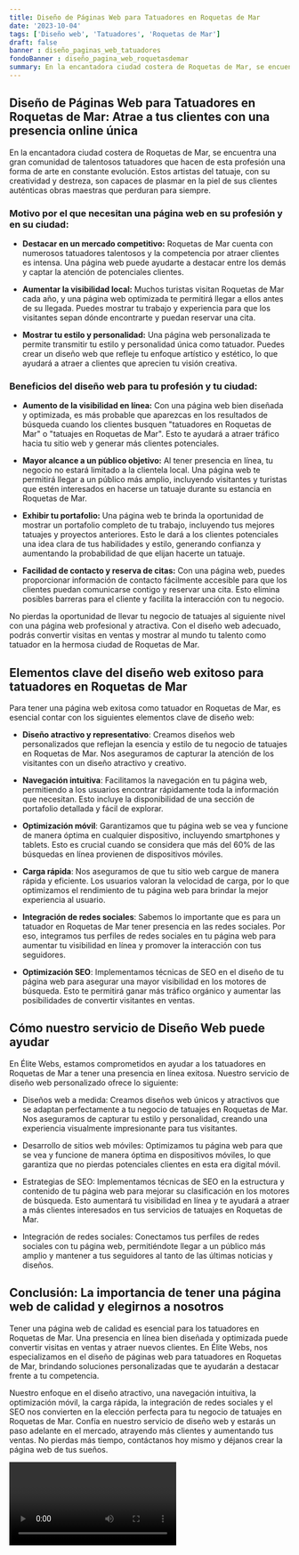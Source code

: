 ```yaml
---
title: Diseño de Páginas Web para Tatuadores en Roquetas de Mar
date: '2023-10-04'
tags: ['Diseño web', 'Tatuadores', 'Roquetas de Mar']
draft: false
banner : diseño_paginas_web_tatuadores
fondoBanner : diseño_pagina_web_roquetasdemar
summary: En la encantadora ciudad costera de Roquetas de Mar, se encuentra una gran comunidad de talentosos tatuadores que hacen de esta profesión una forma de arte en constante evolución. Estos artistas del tatuaje, con su creatividad y destreza, son capaces de plasmar en la piel de sus clientes auténticas obras maestras que perduran para siempre. 
---
```


## **Diseño de Páginas Web para Tatuadores en Roquetas de Mar: Atrae a tus clientes con una presencia online única**

En la encantadora ciudad costera de Roquetas de Mar, se encuentra una gran comunidad de talentosos tatuadores que hacen de esta profesión una forma de arte en constante evolución. Estos artistas del tatuaje, con su creatividad y destreza, son capaces de plasmar en la piel de sus clientes auténticas obras maestras que perduran para siempre. 

### **Motivo por el que necesitan una página web en su profesión y en su ciudad:**

- **Destacar en un mercado competitivo:** Roquetas de Mar cuenta con numerosos tatuadores talentosos y la competencia por atraer clientes es intensa. Una página web puede ayudarte a destacar entre los demás y captar la atención de potenciales clientes.

- **Aumentar la visibilidad local:** Muchos turistas visitan Roquetas de Mar cada año, y una página web optimizada te permitirá llegar a ellos antes de su llegada. Puedes mostrar tu trabajo y experiencia para que los visitantes sepan dónde encontrarte y puedan reservar una cita.

- **Mostrar tu estilo y personalidad:** Una página web personalizada te permite transmitir tu estilo y personalidad única como tatuador. Puedes crear un diseño web que refleje tu enfoque artístico y estético, lo que ayudará a atraer a clientes que aprecien tu visión creativa.

### **Beneficios del diseño web para tu profesión y tu ciudad:**

- **Aumento de la visibilidad en línea:** Con una página web bien diseñada y optimizada, es más probable que aparezcas en los resultados de búsqueda cuando los clientes busquen "tatuadores en Roquetas de Mar" o "tatuajes en Roquetas de Mar". Esto te ayudará a atraer tráfico hacia tu sitio web y generar más clientes potenciales.

- **Mayor alcance a un público objetivo:** Al tener presencia en línea, tu negocio no estará limitado a la clientela local. Una página web te permitirá llegar a un público más amplio, incluyendo visitantes y turistas que estén interesados en hacerse un tatuaje durante su estancia en Roquetas de Mar.

- **Exhibir tu portafolio:** Una página web te brinda la oportunidad de mostrar un portafolio completo de tu trabajo, incluyendo tus mejores tatuajes y proyectos anteriores. Esto le dará a los clientes potenciales una idea clara de tus habilidades y estilo, generando confianza y aumentando la probabilidad de que elijan hacerte un tatuaje.

- **Facilidad de contacto y reserva de citas:** Con una página web, puedes proporcionar información de contacto fácilmente accesible para que los clientes puedan comunicarse contigo y reservar una cita. Esto elimina posibles barreras para el cliente y facilita la interacción con tu negocio.

No pierdas la oportunidad de llevar tu negocio de tatuajes al siguiente nivel con una página web profesional y atractiva. Con el diseño web adecuado, podrás convertir visitas en ventas y mostrar al mundo tu talento como tatuador en la hermosa ciudad de Roquetas de Mar.

<GifSeo />

<Cta />

## Elementos clave del diseño web exitoso para tatuadores en Roquetas de Mar

Para tener una página web exitosa como tatuador en Roquetas de Mar, es esencial contar con los siguientes elementos clave de diseño web:

- **Diseño atractivo y representativo**: Creamos diseños web personalizados que reflejan la esencia y estilo de tu negocio de tatuajes en Roquetas de Mar. Nos aseguramos de capturar la atención de los visitantes con un diseño atractivo y creativo.

- **Navegación intuitiva**: Facilitamos la navegación en tu página web, permitiendo a los usuarios encontrar rápidamente toda la información que necesitan. Esto incluye la disponibilidad de una sección de portafolio detallada y fácil de explorar.

- **Optimización móvil**: Garantizamos que tu página web se vea y funcione de manera óptima en cualquier dispositivo, incluyendo smartphones y tablets. Esto es crucial cuando se considera que más del 60% de las búsquedas en línea provienen de dispositivos móviles.

- **Carga rápida**: Nos aseguramos de que tu sitio web cargue de manera rápida y eficiente. Los usuarios valoran la velocidad de carga, por lo que optimizamos el rendimiento de tu página web para brindar la mejor experiencia al usuario.

- **Integración de redes sociales**: Sabemos lo importante que es para un tatuador en Roquetas de Mar tener presencia en las redes sociales. Por eso, integramos tus perfiles de redes sociales en tu página web para aumentar tu visibilidad en línea y promover la interacción con tus seguidores.

- **Optimización SEO**: Implementamos técnicas de SEO en el diseño de tu página web para asegurar una mayor visibilidad en los motores de búsqueda. Esto te permitirá ganar más tráfico orgánico y aumentar las posibilidades de convertir visitantes en ventas.

## Cómo nuestro servicio de Diseño Web puede ayudar

En Élite Webs, estamos comprometidos en ayudar a los tatuadores en Roquetas de Mar a tener una presencia en línea exitosa. Nuestro servicio de diseño web personalizado ofrece lo siguiente:

- Diseños web a medida: Creamos diseños web únicos y atractivos que se adaptan perfectamente a tu negocio de tatuajes en Roquetas de Mar. Nos aseguramos de capturar tu estilo y personalidad, creando una experiencia visualmente impresionante para tus visitantes.

- Desarrollo de sitios web móviles: Optimizamos tu página web para que se vea y funcione de manera óptima en dispositivos móviles, lo que garantiza que no pierdas potenciales clientes en esta era digital móvil.

- Estrategias de SEO: Implementamos técnicas de SEO en la estructura y contenido de tu página web para mejorar su clasificación en los motores de búsqueda. Esto aumentará tu visibilidad en línea y te ayudará a atraer a más clientes interesados en tus servicios de tatuajes en Roquetas de Mar.

- Integración de redes sociales: Conectamos tus perfiles de redes sociales con tu página web, permitiéndote llegar a un público más amplio y mantener a tus seguidores al tanto de las últimas noticias y diseños.

## Conclusión: La importancia de tener una página web de calidad y elegirnos a nosotros 

Tener una página web de calidad es esencial para los tatuadores en Roquetas de Mar. Una presencia en línea bien diseñada y optimizada puede convertir visitas en ventas y atraer nuevos clientes. En Élite Webs, nos especializamos en el diseño de páginas web para tatuadores en Roquetas de Mar, brindando soluciones personalizadas que te ayudarán a destacar frente a tu competencia.

Nuestro enfoque en el diseño atractivo, una navegación intuitiva, la optimización móvil, la carga rápida, la integración de redes sociales y el SEO nos convierten en la elección perfecta para tu negocio de tatuajes en Roquetas de Mar. Confía en nuestro servicio de diseño web y estarás un paso adelante en el mercado, atrayendo más clientes y aumentando tus ventas. No pierdas más tiempo, contáctanos hoy mismo y déjanos crear la página web de tus sueños.


<Video />

<CtaBot job='Tatuadores' city='Roquetas de Mar'/>

<Gmaps query='Roquetas de Mar+españa+maps' />